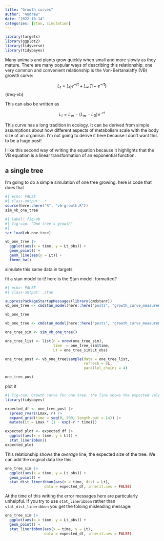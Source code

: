```yaml
---
title: "Growth curves"
author: "Andrew"
date: "2022-10-14"
categories: [stan, simulation]
---
```


```r
library(targets)
library(ggplot2)
library(tidyverse)
library(tidybayes)
```

Many animals and plants grow quickly when small and more slowly as they mature. There are many popular ways of describing this relationship; one very common and convenient relationship is the Von-Bertanalaffy (VB) growth curve:

$$
L_t = L_0e^{-rt} + L_\infty(1 - e^{-rt})
$$ {#eq-vb}

This can also be written as

$$
L_t = L_\infty - (L_\infty - L_0)e^{-rt}
$$

This curve has a long tradition in ecology. It can be derived from simple assumptions about how different aspects of metabolism scale with the body size of an organism. I'm not going to derive it here because I don't want this to be a huge post!

I like this second way of writing the equation because it highlights that the VB equation is a linear transformation of an exponential function.

## a single tree

I'm going to do a simple simulation of one tree growing. here is code that does that

```r
#| echo: FALSE
#| class-output: .r
source(here::here("R", "vb-growth.R"))
sim_vb_one_tree
```

```r
#| label: fig-vb
#| fig-cap: "One tree's growth"
#| 
tar_load(vb_one_tree)

vb_one_tree |> 
  ggplot(aes(x = time, y = Lt_obs)) + 
  geom_point() + 
  geom_line(aes(y = Lt)) + 
  theme_bw()
```

simulate this same data in targets

fit a stan model to it! here is the Stan model:
formatted?

```r
#| echo: FALSE
#| class-output: .stan

suppressPackageStartupMessages(library(cmdstanr))
vb_one_tree <- cmdstan_model(here::here("posts", "growth_curve_measurement_error","vb_one_tree.stan"))

vb_one_tree
```

```r

vb_one_tree <- cmdstan_model(here::here("posts", "growth_curve_measurement_error","vb_one_tree.stan"))

one_tree_sim <- sim_vb_one_tree()

one_tree_list <- list(n = nrow(one_tree_sim),
                      time  = one_tree_sim$time, 
                      Lt = one_tree_sim$Lt_obs)

one_tree_post <- vb_one_tree$sample(data = one_tree_list,
                                    refresh = 0L,
                                    parallel_chains = 4)

one_tree_post
```

plot it

```r
#| fig-cap: Growth curve for one tree. the line shows the expected value, with posterior uncertainty around exactly what that average should be. 
library(tidybayes)

expected_df <- one_tree_post |> 
  spread_rvars(Lmax, r) |> 
  expand_grid(time = seq(0, 200, length.out = 14)) |> 
  mutate(Lt = Lmax * (1 - exp(-r * time)))

expected_plot <- expected_df |> 
  ggplot(aes(x = time, y = Lt)) + 
  stat_lineribbon()
expected_plot
```

This relationship shows the *average* line, the expected size of the tree. 
We can add the original data like this:


```r
one_tree_sim |> 
  ggplot(aes(x = time, y = Lt_obs)) + 
  geom_point() +
  stat_dist_lineribbon(aes(x = time, dist = Lt),
                  data = expected_df, inherit.aes = FALSE)
```

At the time of this writing the error messages here are particularly unhelpful. If you try to use `stat_lineribbon` rather than `stat_dist_lineribbon` you get the foloing misleading message:

```r
one_tree_sim |> 
  ggplot(aes(x = time, y = Lt_obs)) + 
  geom_point() +
  stat_lineribbon(aes(x = time, y = Lt),
                  data = expected_df, inherit.aes = FALSE)
```

